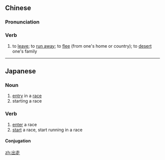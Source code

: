 ==Chinese==
{{zh-forms}}

===Pronunciation===
{{zh-pron
|m=chūzǒu
|c=ceot1 zau2
|cat=v
}}

===Verb===
{{zh-verb}}

# to [[leave]]; to [[run away]]; to [[flee]] (from one's home or country); to [[desert]] one's family

----

==Japanese==
{{ja-kanjitab|しゅつ|そう|k1=しゅっ|yomi=on}}

===Noun===
{{ja-noun|しゅっそう}}

# [[entry]] in a [[race]]
# starting a race

===Verb===
{{ja-verb-suru|しゅっそう}}

# [[enter]] a race
# [[start]] a race, start running in a race

====Conjugation====
{{ja-suru|しゅっそう}}

[[zh:出走]]